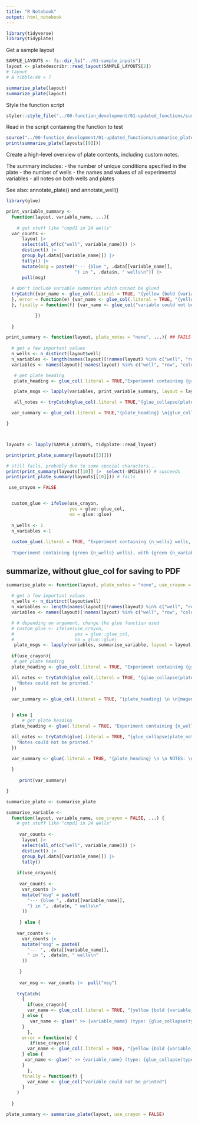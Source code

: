 ```yaml
---
title: "R Notebook"
output: html_notebook
---
```



```r
library(tidyverse)
library(tidyplate)
```

Get a sample layout
```r
SAMPLE_LAYOUTS <- fs::dir_ls("../01-sample_inputs")
layout <- platedescribr::read_layout(SAMPLE_LAYOUTS[2])
# layout
# A tibble:48 × 7
```

```r
summarise_plate(layout)
summarize_plate(layout)
```


Style the function script
```r
styler::style_file("../00-function_development/01-updated_functions/summarise_plate.R")
```

Read in the script containing the function to test
```r
source("../00-function_development/01-updated_functions/summarise_plate.R")
print(summarise_plate(layouts[[9]]))
```




Create a high-level overview of plate contents, including custom notes. 

The summary includes:
- the number of unique conditions specified in the plate
- the number of wells
- the names and values of all experimental variables
- all notes on both wells and plates

See also: annotate_plate() and annotate_well()

```r
library(glue)

print_variable_summary <- 
  function(layout, variable_name, ...){
  
    # get stuff like "cmpd1 in 24 wells"
  var_counts <-
      layout |> 
      select(all_of(c("well", variable_name))) |> 
      distinct() |> 
      group_by(.data[[variable_name]]) |>
      tally() |> 
      mutate(msg = paste0("--- {blue ", .data[[variable_name]], 
                          "} in ", .data$n, " wells\n")) |> 
      pull(msg)
  
  # don't include variable summaries which cannot be glued
  tryCatch({var_name <- glue_col(.literal = TRUE, "{yellow {bold {variable_name}}} (type: {glue_collapse(typeof(layout[[variable_name]]))}), includes: \n {glue_col({glue_collapse(var_counts)})}\n")
  }, error = function(e) {var_name <- glue_col(.literal = TRUE, "{yellow {bold {variable_name}}} (type: {glue_collapse(typeof(layout[[variable_name]]))}) -- variable couldn't be printed. Does it contain special characters? \n")
  }, finally = function(f) {var_name <- glue_col("variable could not be printed")

           })
    
  }

print_summary <- function(layout, plate_notes = "none", ...){ ## FAILS WITH SOME SPECIAL CHARACTERS -- write something for this 
  
  # get a few important values
  n_wells <- n_distinct(layout$well)
  n_variables <- length(names(layout)[!names(layout) %in% c("well", "row", "column", "condition")])
  variables <- names(layout)[!names(layout) %in% c("well", "row", "column", "condition")]

   # get plate heading
   plate_heading <- glue_col(.literal = TRUE,"Experiment containing {green {n_wells} wells}, with {green {n_variables}} {yellow experimental variables}")

   plate_msgs <- lapply(variables, print_variable_summary, layout = layout)

   all_notes <- tryCatch(glue_col(.literal = TRUE,"{glue_collapse(plate_notes, sep = '\n ')}"), error = function(e){})

  var_summary <- glue_col(.literal = TRUE,"{plate_heading} \n{glue_collapse(plate_msgs, sep = '\n \n')} \n \n{magenta {bold Notes:}} \n{plate_notes}")

}



layouts <- lapply(SAMPLE_LAYOUTS, tidyplate::read_layout)

print(print_plate_summary(layouts[[3]]))

# still fails, probably due to some special characters...
print(print_summary(layouts[[10]] |>  select(-SMILES))) # succeeds
print(print_plate_summary(layouts[[10]])) # fails
```

```r
 use_crayon = FALSE


  custom_glue <- ifelse(use_crayon,
                        yes = glue::glue_col,
                        no = glue::glue)
  
  n_wells <- 1
  n_variables <-1
  
  custom_glue(.literal = TRUE, "Experiment containing {n_wells} wells, with {n_variables} experimental variables")
  
  "Experiment containing {green {n_wells} wells}, with {green {n_variables}} {yellow experimental variables}"
```





## summarize, without glue_col for saving to PDF
```r
summarise_plate <- function(layout, plate_notes = "none", use_crayon = FALSE, ...) {
  
  # get a few important values
  n_wells <- n_distinct(layout$well)
  n_variables <- length(names(layout)[!names(layout) %in% c("well", "row", "column", "condition")])
  variables <- names(layout)[!names(layout) %in% c("well", "row", "column", "condition")]

  # # depending on argument, change the glue function used
  # custom_glue <- ifelse(use_crayon,
  #                       yes = glue::glue_col,
  #                       no = glue::glue)
   plate_msgs <- lapply(variables, summarise_variable, layout = layout, use_crayon = use_crayon)
   
  if(use_crayon){
   # get plate heading
  plate_heading <- glue_col(.literal = TRUE, "Experiment containing {green {n_wells} wells}, with {green {n_variables}} {yellow experimental variables}")

  all_notes <- tryCatch(glue_col(.literal = TRUE, "{glue_collapse(plate_notes, sep = '\n ')}"), error = function(e) {
    "Notes could not be printed."
  })

  var_summary <- glue_col(.literal = TRUE, "{plate_heading} \n \n{magenta {bold Notes:}} \n{plate_notes} \n \n{glue_collapse(plate_msgs, sep = '\n \n')}")


  } else {
      # get plate heading
  plate_heading <- glue(.literal = TRUE, "Experiment containing {n_wells} wells, with {n_variables} experimental variables")

  all_notes <- tryCatch(glue(.literal = TRUE, "{glue_collapse(plate_notes, sep = '\n ')}"), error = function(e) {
    "Notes could not be printed."
  })

  var_summary <- glue(.literal = TRUE, "{plate_heading} \n \n NOTES: \n{plate_notes} \n \n{glue_collapse(plate_msgs, sep = '\n \n')}")
    
  }
   
     print(var_summary) 

}

summarize_plate <- summarise_plate

summarise_variable <-
  function(layout, variable_name, use_crayon = FALSE, ...) {
    # get stuff like "cmpd1 in 24 wells"
    
     var_counts <-
      layout |>
      select(all_of(c("well", variable_name))) |>
      distinct() |>
      group_by(.data[[variable_name]]) |>
      tally() 
     
    if(use_crayon){
      
     var_counts <- 
      var_counts |>
      mutate("msg" = paste0(
        "--- {blue ", .data[[variable_name]],
        "} in ", .data$n, " wells\n"
      ))
     
     } else {
       
    var_counts <- 
      var_counts |>
      mutate("msg" = paste0(
        "--- ", .data[[variable_name]],
        " in ", .data$n, " wells\n"
      ))
     
     }
     
     var_msg <- var_counts |>  pull("msg")
     
    tryCatch(
      {
        if(use_crayon){
        var_name <- glue_col(.literal = TRUE, "{yellow {bold {variable_name}}} (type: {glue_collapse(typeof(layout[[variable_name]]))}), includes: \n {glue_col({glue_collapse(var_msg)})}\n")
      } else {
         var_name <- glue(" >> {variable_name} (type: {glue_collapse(typeof(layout[[variable_name]]))}), includes: \n {glue_collapse(var_msg)}\n")
      }
        },
      error = function(e) {
         if(use_crayon){
        var_name <- glue_col(.literal = TRUE, "{yellow {bold {variable_name}}} (type: {glue_collapse(typeof(layout[[variable_name]]))}) -- variable couldn't be printed. Does it contain special characters? \n")
      } else {
       var_name <- glue(" >> {variable_name} (type: {glue_collapse(typeof(layout[[variable_name]]))}) -- variable couldn't be printed. Does it contain special characters? \n") 
      }
        },
      finally = function(f) {
        var_name <- glue_col("variable could not be printed")
      }
    )
  
  }

plate_summary <- summarise_plate(layout, use_crayon = FALSE)
```


